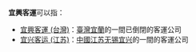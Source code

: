 '''宜興客運'''可以指：
*[[宜興客運_(台灣)|宜興客運 (台灣)]]：[[臺灣|臺灣]][[宜蘭縣|宜蘭]]的一間已倒閉的客運公司
*[[宜兴客运_(江苏)|宜兴客运 (江苏)]]：[[中华人民共和国|中國]][[江苏|江苏]][[无锡|无锡]][[宜兴|宜兴]]的一間的客運公司

{{dab|cat=四字消歧义}}